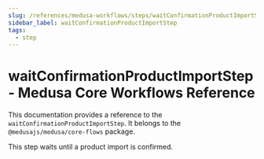 ```yaml
---
slug: /references/medusa-workflows/steps/waitConfirmationProductImportStep
sidebar_label: waitConfirmationProductImportStep
tags:
  - step
---
```



# waitConfirmationProductImportStep - Medusa Core Workflows Reference

This documentation provides a reference to the `waitConfirmationProductImportStep`. It belongs to the `@medusajs/medusa/core-flows` package.

This step waits until a product import is confirmed.
